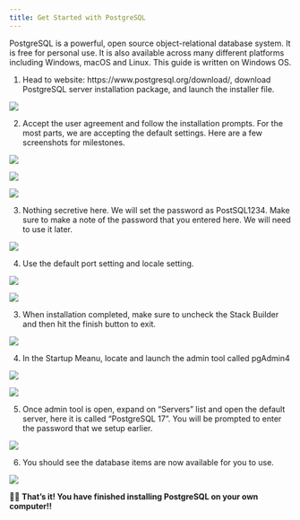 ```yaml
---
title: Get Started with PostgreSQL
---
```


PostgreSQL is a powerful, open source object-relational database system. It is free for personal use. It is also available across many different platforms including Windows, macOS and Linux. This guide is written on Windows OS.


1. Head to website: https://www.postgresql.org/download/, download PostgreSQL server installation package, and launch the installer file.

![](/images/PostgreSQL/1-postgresinstall.png)

2. Accept the user agreement and follow the installation prompts. For the most parts, we are accepting the default settings. Here are a few screenshots for milestones. 

![](/images/PostgreSQL/2-defaultsetting.png)

![](/images/PostgreSQL/3-components.png)

![](/images/PostgreSQL/4-datadirectory.png)

3. Nothing secretive here. We will set the password as PostSQL1234. Make sure to make a note of the password that you entered here. We will need to use it later.

![](/images/PostgreSQL/5-password.png)

4. Use the default port setting and locale setting. 

![](/images/PostgreSQL/6-defaultport.png)

![](/images/PostgreSQL/7-defaultlocale.png)

3. When installation completed, make sure to uncheck the Stack Builder and then hit the finish button to exit.

![](/images/PostgreSQL/8-launchstackbuilder.png)

4. In the Startup Meanu, locate and launch the admin tool called pgAdmin4

![](/images/PostgreSQL/9-locatepgAdmin4.png)

![](/images/PostgreSQL/10-launchpgAdmin4.png)

5. Once admin tool is open, expand on "Servers" list and open the default server, here it is called "PostgreSQL 17". You will be prompted to enter the password that we setup earlier.

![](/images/PostgreSQL/11-enterpassword.png)

6. You should see the database items are now available for you to use.

![](/images/PostgreSQL/12-finishsetup.png)

🎉🎉 **That's it! You have finished installing PostgreSQL on your own computer!!**



